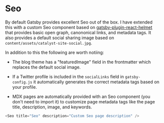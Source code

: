 <Seo
  title="Seo"
  description="A review of Seo optimizations for Gatsby Theme Catalyst and the Seo component for MDX. Gatsby Theme Catalyst is an opinionated set of integrated themes and starters to accelerate your next Gatsby project."
/>

# Seo

By default Gatsby provides excellent Seo out of the box. I have extended this with a custom Seo component based on [gatsby-plugin-react-helmet](https://www.gatsbyjs.com/packages/gatsby-plugin-react-helmet/) that provides basic open graph, canononical links, and metadata tags. It also provides a default social sharing image based on `content/assets/catalyst-site-social.jpg`.

In addition to this the following are worth notiing:

- The blog theme has a "featuredImage" field in the frontmatter which replaces the default social image.

- If a Twitter profile is included in the `socialLinks` field in `gatsby-config.js` it automatically generates the correct metadata tags based on your profile.

- MDX pages are automatically provided with an Seo component (you don't need to import it) to customize page metadata tags like the page title, description, image, and keywords.

```js
<Seo title="Seo" description="Custom Seo page description" />
```
